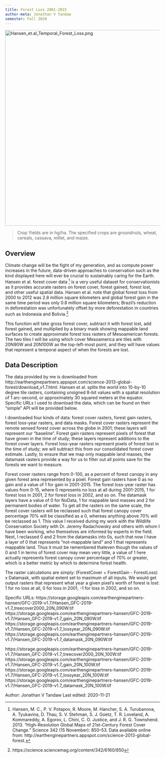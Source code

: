 ```yaml
---
title: Forest Loss 2001-2015
author-meta: Jonathan V Tandaw
semester: Fall 2020
---
```


![](https://drdavis.space/teaching/ds/sdd/media/2020/11/hansen_et.al_temporal_forest_loss.png "Hansen_et.al_Temporal_Forest_Loss.png"){width=900 height=637}

> Crop Yields are in hg/ha. The specified crops are groundnuts, wheat, cereals, cassava, millet, and maize.

## Overview
Climate change will be the fight of my generation, and as compute power increases in the future, data-driven approaches to conservation such as the kind displayed here
will ever be crucial to sustainably caring for the Earth. Hansen et al. forest cover data [^Hansen] is a very useful dataset for conservationists as it provides accurate
rasters on forest cover, forest gained, forest lost, and other useful spatial data. Hansen et al. note that global forest loss from 2000 to 2012 was 2.8 million square
kilometers and global forest gain in the same time period was only 0.8 million square kilometers; Brazil's reduction in deforestation was unfortunately
offset by more deforestation in countries such as Indonesia and Bolivia.[^Sciencemag]

This function will take gross forest cover, subtract it with forest lost, add forest gained, and multiplied by a binary mask showing mappable land surfaces to create approximate
forest loss rasters of Mesoamerican forests. The two tiles I will be using which cover Mesoamerica are tiles with 20N90W and 20N100W as the top-left-most point, and they will have
values that represent a temporal aspect of when the forests are lost.


## Data Description
The data provided by me is downloaded from http://earthenginepartners.appspot.com/science-2013-global-forest/download_v1.7.html. Hansen et al. splits the world into 10-by-10
degree tile rasters, containing unsigned 8-bit values with a spatial resolution of 1 arc-second, or approximately 30 squared meters at the equator. Specific URLs I used to download the
data, which can be found on their "simple" API will be provided below.

I downloaded four kinds of data: forest cover rasters, forest gain rasters, forest loss-year rasters, and data masks. Forest cover rasters represent the remote sensed forest cover across the
globe in 2001; these layers will represent our "baseline". Forest gain rasters represent pixels of forest that have grown in the time of study; these layers represent additions to the
forest cover layers. Forest loss-year rasters represent pixels of forest lost in the time of study; we will subtract this from our consolidated forest cover estimate. Lastly, to ensure that
we map only mappable land masses, the datamask rasters provide a way for us to filter out all points save for the forests we want to measure.

Forest cover rasters range from 0-100, as a percent of forest canopy in any given forest area represented by a pixel. Forest gain rasters have 0 as no gain and a value of 1 for gain in 2001-2015.
The forest loss-year raster has values from 0-15, where 0 represents no loss at all during 2001-2015, 1 for forest loss in 2001, 2 for forest loss in 2002, and so on. The datamask layers have a
value of 0 for NoData, 1 for mappable land masses and 2 for permanent bodies of water. To get all the rasters on the same scale, the forest cover rasters will be reclassed such that forest canopy
cover percentage 70% will be classified as a 0, whereas anything above 70% will be reclassed as 1. This  value I received during my work with the Wildlife Conservation Society with Dr. Jeremy
Radachowsky and others with whom I have been working, who themselves are informed by experts in the field. Next, I reclassed 0 and 2 from the datamasks into 0s, such that now I have a layer of
0 that represents "not-mappable land" and 1 that represents mappable land. Thus it must be remembered thateven though the values of 0 and 1 in terms of forest cover may mean very little, a
value of 1 here actually represents forest canopy cover percentage of 70% or greater, which is a better metric by which to determine forest health.

The raster calculations are simply: (ForestCover + ForestGain - ForestLoss) x Datamask, with spatial extent set to maximum of all inputs. We would get output rasters that represent what year a
given pixel's worth of forest is lost: 1 for no loss at all, 0 for loss in 2001, -1 for loss in 2002, and so on.

Specific URLs:
https://storage.googleapis.com/earthenginepartners-hansen/GFC-2019-v1.7/Hansen_GFC-2019-v1.7_treecover2000_20N_090W.tif
https://storage.googleapis.com/earthenginepartners-hansen/GFC-2019-v1.7/Hansen_GFC-2019-v1.7_gain_20N_090W.tif
https://storage.googleapis.com/earthenginepartners-hansen/GFC-2019-v1.7/Hansen_GFC-2019-v1.7_lossyear_20N_090W.tif
https://storage.googleapis.com/earthenginepartners-hansen/GFC-2019-v1.7/Hansen_GFC-2019-v1.7_datamask_20N_090W.tif

https://storage.googleapis.com/earthenginepartners-hansen/GFC-2019-v1.7/Hansen_GFC-2019-v1.7_treecover2000_20N_100W.tif
https://storage.googleapis.com/earthenginepartners-hansen/GFC-2019-v1.7/Hansen_GFC-2019-v1.7_gain_20N_100W.tif
https://storage.googleapis.com/earthenginepartners-hansen/GFC-2019-v1.7/Hansen_GFC-2019-v1.7_lossyear_20N_100W.tif
https://storage.googleapis.com/earthenginepartners-hansen/GFC-2019-v1.7/Hansen_GFC-2019-v1.7_datamask_20N_100W.tif

<div class="credit-line">
Author: Jonathan V Tandaw
Last edited: 2020-11-21
</div>

[^Hansen]: Hansen, M. C., P. V. Potapov, R. Moore, M. Hancher, S. A. Turubanova, A. Tyukavina, D. Thau, S. V. Stehman, S. J. Goetz, T. R. Loveland, A. Kommareddy, A. Egorov,
			L. Chini, C. O. Justice, and J. R. G. Townshend. 2013. “High-Resolution Global Maps of 21st-Century Forest Cover Change.” Science 342 (15 November): 850–53.
			Data available online from: http://earthenginepartners.appspot.com/science-2013-global-forest.
[^Sciencemag]: https://science.sciencemag.org/content/342/6160/850
